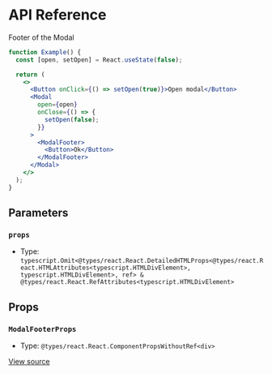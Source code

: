 # API Reference

Footer of the Modal

```jsx
function Example() {
  const [open, setOpen] = React.useState(false);

  return (
    <>
      <Button onClick={() => setOpen(true)}>Open modal</Button>
      <Modal
        open={open}
        onClose={() => {
          setOpen(false);
        }}
      >
        <ModalFooter>
          <Button>Ok</Button>
        </ModalFooter>
      </Modal>
    </>
  );
}
```

## Parameters

### `props`

- Type: `typescript.Omit<@types/react.React.DetailedHTMLProps<@types/react.React.HTMLAttributes<typescript.HTMLDivElement>, typescript.HTMLDivElement>, ref> & @types/react.React.RefAttributes<typescript.HTMLDivElement>`

## Props

### `ModalFooterProps`

- Type: `@types/react.React.ComponentPropsWithoutRef<div>`

[View source](https://github.com/vtex/shoreline/blob/59864d506/packages/components/src/modal/modal-footer.tsx#L31)
